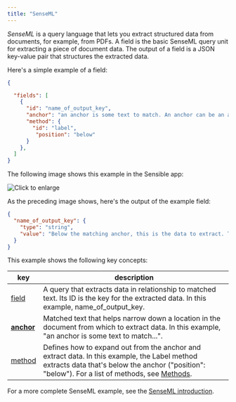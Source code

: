 ```yaml
---
title: "SenseML"
---
```


_SenseML_ is a query language that lets you extract structured data from documents, for example, from PDFs. A field is the basic SenseML query unit for extracting a piece of document data. The output of a field is a JSON key-value pair that structures the extracted data. 

Here's a simple example of a field: 

```JSON JSON 
{

  "fields": [
    {
      "id": "name_of_output_key",
      "anchor": "an anchor is some text to match. An anchor can be an array of matches",
      "method": {
        "id": "label",
         "position": "below"
      }
    },
  ]
}
```
The following image shows this example in the Sensible app:

![Click to enlarge](/images/basic_field.png)

As the preceding image shows, here's the output of the example field: 

```JSON JSON 
{
  "name_of_output_key": {
    "type": "string",
    "value": "Below the matching anchor, this is the data to extract. The anchor is a label for this data."
  }
}
```
This example shows the following key concepts:

| key                               | description                                                                                                                                                                                                     |
| --------------------------------- | --------------------------------------------------------------------------------------------------------------------------------------------------------------------------------------------------------------- |
| [field](/senseml-reference/field-query-object/index-field-query-object) | A query that extracts data in relationship to matched text. Its ID is the key for the extracted data. In this example, name\_of\_output\_key.                                                                   |
| **[anchor](/senseml-reference/field-query-object/anchor)**        | Matched text that helps narrow down a location in the document from which to extract data. In this example, "an anchor is some text to match...".                                                               |
| [method](/senseml-reference/field-query-object/method)            | Defines how to expand out from the anchor and extract data. In this example, the Label method extracts data that's below the anchor ("position": "below"). For a list of methods, see [Methods](/senseml-reference/methods/index-methods). |

 For a more complete SenseML example, see the [SenseML introduction](/senseml-reference/senseml-reference-introduction).